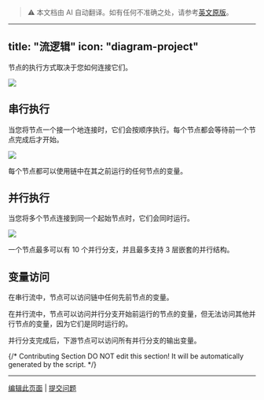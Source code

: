 > ⚠️ 本文档由 AI 自动翻译。如有任何不准确之处，请参考[英文原版](../../../../en/documentation/pages/build/orchestrate-node.mdx)。

---
title: "流逻辑"
icon: "diagram-project"
---

节点的执行方式取决于您如何连接它们。

![](https://assets-docs.dify.ai/dify-enterprise-mintlify/en/guides/workflow/3984e13db72e2bd19870f5764ec000cf.jpeg)

## 串行执行

当您将节点一个接一个地连接时，它们会按顺序执行。每个节点都会等待前一个节点完成后才开始。

![](https://assets-docs.dify.ai/dify-enterprise-mintlify/en/guides/workflow/e8e884e146994b5f95cb16ec31cdd81b.png)

每个节点都可以使用链中在其之前运行的任何节点的变量。

## 并行执行

当您将多个节点连接到同一个起始节点时，它们会同时运行。

![](https://assets-docs.dify.ai/dify-enterprise-mintlify/en/guides/workflow/5ba85864454880561ec95a37db382f20.png)

<Note>
一个节点最多可以有 10 个并行分支，并且最多支持 3 层嵌套的并行结构。
</Note>

## 变量访问

在串行流中，节点可以访问链中任何先前节点的变量。

在并行流中，节点可以访问并行分支开始前运行的节点的变量，但无法访问其他并行节点的变量，因为它们是同时运行的。

并行分支完成后，下游节点可以访问所有并行分支的输出变量。

{/*
Contributing Section
DO NOT edit this section!
It will be automatically generated by the script.
*/}

---

[编辑此页面](https://github.com/langgenius/dify-docs/edit/main/zh-hans/documentation/pages/build/orchestrate-node.mdx) | [提交问题](https://github.com/langgenius/dify-docs/issues/new?template=docs.yml)

